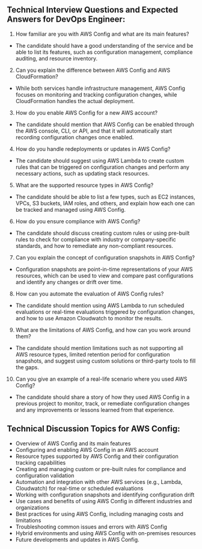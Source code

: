 

## Technical Interview Questions and Expected Answers for DevOps Engineer:

1. How familiar are you with AWS Config and what are its main features?
- The candidate should have a good understanding of the service and be able to list its features, such as configuration management, compliance auditing, and resource inventory.

2. Can you explain the difference between AWS Config and AWS CloudFormation?
- While both services handle infrastructure management, AWS Config focuses on monitoring and tracking configuration changes, while CloudFormation handles the actual deployment.

3. How do you enable AWS Config for a new AWS account?
- The candidate should mention that AWS Config can be enabled through the AWS console, CLI, or API, and that it will automatically start recording configuration changes once enabled.

4. How do you handle redeployments or updates in AWS Config?
- The candidate should suggest using AWS Lambda to create custom rules that can be triggered on configuration changes and perform any necessary actions, such as updating stack resources.

5. What are the supported resource types in AWS Config?
- The candidate should be able to list a few types, such as EC2 instances, VPCs, S3 buckets, IAM roles, and others, and explain how each one can be tracked and managed using AWS Config.

6. How do you ensure compliance with AWS Config?
- The candidate should discuss creating custom rules or using pre-built rules to check for compliance with industry or company-specific standards, and how to remediate any non-compliant resources.

7. Can you explain the concept of configuration snapshots in AWS Config?
- Configuration snapshots are point-in-time representations of your AWS resources, which can be used to view and compare past configurations and identify any changes or drift over time.

8. How can you automate the evaluation of AWS Config rules?
- The candidate should mention using AWS Lambda to run scheduled evaluations or real-time evaluations triggered by configuration changes, and how to use Amazon Cloudwatch to monitor the results.

9. What are the limitations of AWS Config, and how can you work around them?
- The candidate should mention limitations such as not supporting all AWS resource types, limited retention period for configuration snapshots, and suggest using custom solutions or third-party tools to fill the gaps.

10. Can you give an example of a real-life scenario where you used AWS Config?
- The candidate should share a story of how they used AWS Config in a previous project to monitor, track, or remediate configuration changes and any improvements or lessons learned from that experience.

## Technical Discussion Topics for AWS Config:

- Overview of AWS Config and its main features
- Configuring and enabling AWS Config in an AWS account
- Resource types supported by AWS Config and their configuration tracking capabilities
- Creating and managing custom or pre-built rules for compliance and configuration validation
- Automation and integration with other AWS services (e.g., Lambda, Cloudwatch) for real-time or scheduled evaluations
- Working with configuration snapshots and identifying configuration drift
- Use cases and benefits of using AWS Config in different industries and organizations
- Best practices for using AWS Config, including managing costs and limitations
- Troubleshooting common issues and errors with AWS Config
- Hybrid environments and using AWS Config with on-premises resources
- Future developments and updates in AWS Config.
